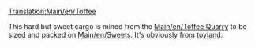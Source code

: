 [[Translation:Main/en/Toffee]]
{{en/Cargo|name=Toffee
|image=ToffeeQuarry.png
|produced=[[Main/en/Toffee Quarry]]
|accepted=[[Main/en/Sweet Factory]]
}}

This hard but sweet cargo is mined from the [[Main/en/Toffee Quarry]] to be sized and packed on [[Main/en/Sweets]]. It's obviously from [[Main/en/Climates#Toyland|toyland]].